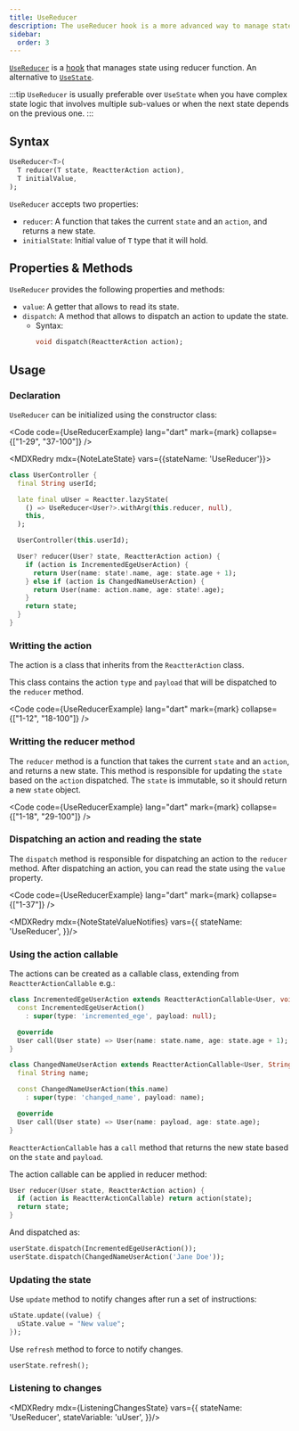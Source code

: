 ```yaml
---
title: UseReducer
description: The useReducer hook is a more advanced way to manage state in Reactter.
sidebar:
  order: 3
---
```



<HT><a href="https://pub.dev/documentation/reactter/latest/reactter/UseReducer-class.html" target="_blank">`UseReducer`</a></HT> is a [hook](/reactter/core_concepts/hooks) that manages state using reducer function.
An alternative to <HT>[`UseState`](/reactter/hooks/use_state)</HT>.

:::tip
<HT>`UseReducer`</HT> is usually preferable over <HT>`UseState`</HT> when you have complex state logic that involves multiple sub-values or when the next state depends on the previous one.
:::

## Syntax

```dart showLineNumbers=false
UseReducer<T>(
  T reducer(T state, ReactterAction action),
  T initialValue,
);
```

<HT>`UseReducer`</HT> accepts two properties:

- <HM>`reducer`</HM>: A function that takes the current `state` and an `action`, and returns a new state.
- `initialState`: Initial value of <HT>`T`</HT> type that it will hold.

## Properties & Methods

<HT>`UseReducer`</HT> provides the following properties and methods:

- `value`: A getter that allows to read its state.
- <HM>`dispatch`</HM>: A method that allows to dispatch an action to update the state.
  - Syntax:
    ```dart
    void dispatch(ReactterAction action);
    ```
<StateMethodsLite />

## Usage

### Declaration

<HT>`UseReducer`</HT> can be initialized using the constructor class:

<Code code={UseReducerExample} lang="dart" mark={mark} collapse={["1-29", "37-100"]} />


<MDXRedry mdx={NoteLateState} vars={{stateName: 'UseReducer'}}>
  <Fragment slot="exampleCode">
```dart title="user_controller.dart" collapse={1-3, 8-19} "late" "Reactter.lazyState" "UseReducer"
class UserController {
  final String userId;

  late final uUser = Reactter.lazyState(
    () => UseReducer<User?>.withArg(this.reducer, null),
    this,
  );

  UserController(this.userId);

  User? reducer(User? state, ReactterAction action) {
    if (action is IncrementedEgeUserAction) {
      return User(name: state!.name, age: state.age + 1);
    } else if (action is ChangedNameUserAction) {
      return User(name: action.name, age: state!.age);
    }
    return state;
  }
}
```
  </Fragment>
</MDXRedry>

### Writting the action

The action is a class that inherits from the <HT>`ReactterAction`</HT> class.

This class contains the action `type` and `payload` that will be dispatched to the <HM>`reducer`</HM> method.

<Code code={UseReducerExample} lang="dart" mark={mark} collapse={["1-12", "18-100"]} />

### Writting the reducer method

The <HM>`reducer`</HM> method is a function that takes the current `state` and an `action`, and returns a new state.
This method is responsible for updating the `state` based on the `action` dispatched.
The `state` is immutable, so it should return a new `state` object.

<Code code={UseReducerExample} lang="dart" mark={mark} collapse={["1-18", "29-100"]} />

### Dispatching an action and reading the state

The <HM>`dispatch`</HM> method is responsible for dispatching an action to the <HM>`reducer`</HM> method.
After dispatching an action, you can read the state using the `value` property.

<Code code={UseReducerExample} lang="dart" mark={mark} collapse={["1-37"]} />

<MDXRedry mdx={NoteStateValueNotifies} vars={{
  stateName: 'UseReducer',
}}/>

### Using the action callable

The actions can be created as a callable class, extending from <HT>`ReactterActionCallable`</HT> e.g.:

```dart "ReactterActionCallable" "call" "type" "payload"
class IncrementedEgeUserAction extends ReactterActionCallable<User, void> {
  const IncrementedEgeUserAction()
    : super(type: 'incremented_ege', payload: null);

  @override
  User call(User state) => User(name: state.name, age: state.age + 1);
}

class ChangedNameUserAction extends ReactterActionCallable<User, String> {
  final String name;

  const ChangedNameUserAction(this.name)
    : super(type: 'changed_name', payload: name);

  @override
  User call(User state) => User(name: payload, age: state.age);
}
```

<HT>`ReactterActionCallable`</HT> has a <HM>`call`</HM> method that returns the new state based on the `state` and `payload`.

The action callable can be applied in reducer method:

```dart "ReactterActionCallable"
User reducer(User state, ReactterAction action) {
  if (action is ReactterActionCallable) return action(state);
  return state;
}
```
And dispatched as:

```dart ".dispatch"
userState.dispatch(IncrementedEgeUserAction());
userState.dispatch(ChangedNameUserAction('Jane Doe'));
```

### Updating the state

Use <HM>`update`</HM> method to notify changes after run a set of instructions:

```dart showLineNumbers=false ".update"
uState.update((value) {
  uState.value = "New value";
});
```

Use <HM>`refresh`</HM> method to force to notify changes.

```dart showLineNumbers=false ".refresh"
userState.refresh();
```

### Listening to changes

<MDXRedry mdx={ListeningChangesState} vars={{
  stateName: 'UseReducer',
  stateVariable: 'uUser',
}}/>